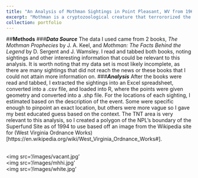 ```yaml
---
title: "An Analysis of Mothman Sightings in Point Pleasant, WV from 1966-1967"
excerpt: "Mothman is a cryptozoological creature that terrororized the citizens of Point Pleasant, WV and surrounding areas between 1966-1967. Here, I present an analysis of the sighings I could find information about. Image of Mothman Statue in Point Pleasant from (Charleston Gazette)[https://www.wvgazettemail.com/arts_and_entertainment/annual-mothman-festival-makes-point-pleasant-a-paranormal-paradise-this-weekend/article_1a0652dc-d480-5c2e-809a-5db33dd90f7d.html]<br/><img src='/images/mothman_statue.jpg'>"
collection: portfolio
---
```

##**Methods**
###***Data Source***
	The data I used came from 2 books, *The Mothman Prophecies* by J. A. Keel, and *Mothman: The Facts Behind the Legend* by D. Sergent and J. Wamsley. I read and tabbed both books, noting sightings and other interesting information that could be relevant to this analysis. It is worth noting that my data set is most likely incomplete, as there are many sightings that did not reach the news or these books that I could not attain more information on.
###***Analysis***
After the books were read and tabbed, I extracted the sightings into an Excel spreadsheet, converted into a .csv file, and loaded into R, where the points were given geometry and converted into a .shp file. For the locations of each sighting, I estimated based on the description of the event. Some were specific enough to pinpoint an exact location, but others were more vague so I gave my best educated guess based on the context. 
The TNT area is very relevant to this analysis, so I created a polygon of the NPL’s boundary of the Superfund Site as of 1994 to use based off an image from the Wikipedia site for (West Virginia Ordnance Works)[https://en.wikipedia.org/wiki/West_Virginia_Ordnance_Works#].

<br/><img src='/images/vacant.jpg'
<br/><img src='/images/mhhi.jpg'
<br/><img src='/images/white.jpg'

